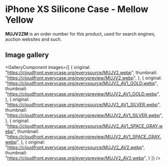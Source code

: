 
# iPhone XS Silicone Case - Mellow Yellow

<Callout type='info' emoji='👉🏻'>**MUJV2ZM** is an order number for this product, used for search engines, auction websites and such.</Callout>

## Image gallery

<GalleryComponent
    images={[
      {
        original: "https://cloudfront.everycase.org/everysource/MUJV2.webp",
        thumbnail: "https://cloudfront.everycase.org/everypreview/MUJV2.webp",
      },
      {
        original: "https://cloudfront.everycase.org/everysource/MUJV2_AV1_GOLD.webp",
        thumbnail: "https://cloudfront.everycase.org/everypreview/MUJV2_AV1_GOLD.webp",
      },
      {
        original: "https://cloudfront.everycase.org/everysource/MUJV2_AV1_SILVER.webp",
        thumbnail: "https://cloudfront.everycase.org/everypreview/MUJV2_AV1_SILVER.webp",
      },
      {
        original: "https://cloudfront.everycase.org/everysource/MUJV2_AV1_SPACE_GRAY.webp",
        thumbnail: "https://cloudfront.everycase.org/everypreview/MUJV2_AV1_SPACE_GRAY.webp",
      },
      {
        original: "https://cloudfront.everycase.org/everysource/MUJV2_AV2.webp",
        thumbnail: "https://cloudfront.everycase.org/everypreview/MUJV2_AV2.webp",
      }
    ]}
  />
